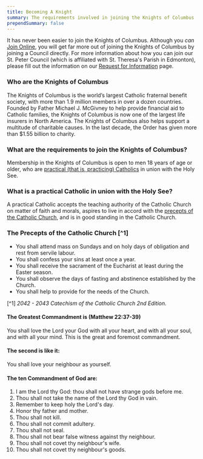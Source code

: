 ```yaml
---
title: Becoming A Knight
summary: The requirements involved in joining the Knights of Columbus
prependSummary: false
---
```

It has never been easier to join the Knights of Columbus.  Although you *can*  [Join Online](https://kofc.org/join), you will get far more out of joining the Knights of Columbus by joining a Council directly.  For more information about how you can join our St. Peter Council (which is affiliated with St. Theresa's Parish in Edmonton), please fill out the information on our [Request for Information](https://info.kofc.org/2019-Landing-Page-Council-7070_Landingpage.html) page.

### Who are the Knights of Columbus

The Knights of Columbus is the world’s largest Catholic fraternal benefit society, with more than 1.9 million members in over a dozen countries. Founded by Father Michael J. McGivney to help provide financial aid to Catholic families, the 
Knights of Columbus is now one of the largest life insurers in North America. The Knights of Columbus also helps support a multitude of charitable causes. In the last decade, the Order has given more than $1.55 billion to charity.

### What are the requirements to join the Knights of Columbus?

Membership in the Knights of Columbus is open to men 18 years of age or older,
who are [practical (that is, practicing) Catholics](#what-is-a-practical-catholic) in union with the Holy See.

### What is a practical Catholic in union with the Holy See?

A practical Catholic accepts the teaching authority of the Catholic Church
on matter of faith and morals, aspires to live in accord with the [precepts
of the Catholic Church](#the-precepts-of-the-catholic-church), and is in good standing in the Catholic Church.

### The Precepts of the Catholic Church [^1]

- You shall attend mass on Sundays and on holy days of obligation and rest from servile labour.
- You shall confess your sins at least once a year.
- You shall receive the sacrament of the Eucharist at least during the Easter season.
- You shall observe the days of fasting and abstinence established by the Church.
- You shall help to provide for the needs of the Church.

[^1] *2042 - 2043 Catechism of the Catholic Church 2nd Edition.*




#### The Greatest Commandment is (Matthew 22:37-39)

You shall love the Lord your God with all your heart, and
with all your soul, and with all your mind. This is the great and
foremost commandment.

#### The second is like it:

You shall love your neighbour as yourself.

#### The ten Commandment of God are:

1. I am the Lord thy God: thou shall not have strange gods before me.
2. Thou shall not take the name of the Lord thy God in vain.
3. Remember to keep holy the Lord's day.
4. Honor thy father and mother.
5. Thou shall not kill.
6. Thou shall not commit adultery.
7. Thou shall not seal.
8. Thou shall not bear false witness against thy neighbour.
9. Thou shall not covet thy neighbour's wife.
10. Thou shall not covet thy neighbour's goods.


